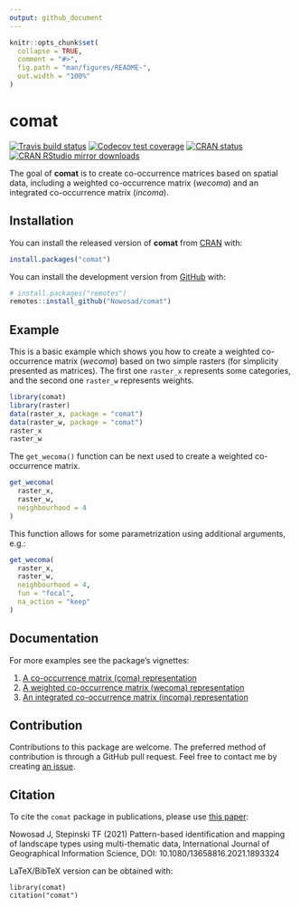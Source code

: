 ```yaml
---
output: github_document
---
```


<!-- README.md is generated from README.Rmd. Please edit that file -->

```r
knitr::opts_chunk$set(
  collapse = TRUE,
  comment = "#>",
  fig.path = "man/figures/README-",
  out.width = "100%"
)
```
# comat

<!-- badges: start -->
[![Travis build status](https://www.travis-ci.com.svg?branch=master)](https://www.travis-ci.com)
[![Codecov test coverage](https://codecov.io/gh/Nowosad/comat/branch/master/graph/badge.svg)](https://app.codecov.io/gh/Nowosad/comat?branch=master)
[![CRAN status](https://www.r-pkg.org/badges/version/comat)](https://CRAN.R-project.org/package=comat)
[![CRAN RStudio mirror downloads](http://cranlogs.r-pkg.org/badges/comat)](https://cran.r-project.org/package=comat)
<!-- badges: end -->

The goal of **comat** is to create co-occurrence matrices based on spatial data, including a weighted co-occurrence matrix (*wecoma*) and an integrated co-occurrence matrix (*incoma*).

## Installation

You can install the released version of **comat** from [CRAN](https://CRAN.R-project.org) with:

``` r
install.packages("comat")
```

You can install the development version from [GitHub](https://github.com/) with:

``` r
# install.packages("remotes")
remotes::install_github("Nowosad/comat")
```
## Example

This is a basic example which shows you how to create a weighted co-occurrence matrix (*wecoma*) based on two simple rasters (for simplicity presented as matrices). 
The first one `raster_x` represents some categories, and the second one `raster_w` represents weights.

```r
library(comat)
library(raster)
data(raster_x, package = "comat")
data(raster_w, package = "comat")
raster_x
raster_w
```

The `get_wecoma()` function can be next used to create a weighted co-occurrence matrix.

```r
get_wecoma(
  raster_x,
  raster_w,
  neighbourhood = 4
)
```

This function allows for some parametrization using additional arguments, e.g.:

```r
get_wecoma(
  raster_x,
  raster_w,
  neighbourhood = 4,
  fun = "focal",
  na_action = "keep"
)
```

## Documentation

For more examples see the package's vignettes:

1. [A co-occurrence matrix (coma) representation](https://jakubnowosad.com/comat/articles/coma.html)
2. [A weighted co-occurrence matrix (wecoma) representation](https://jakubnowosad.com/comat/articles/wecoma.html)
3. [An integrated co-occurrence matrix (incoma) representation](https://jakubnowosad.com/comat/articles/incoma.html)

## Contribution

Contributions to this package are welcome.
The preferred method of contribution is through a GitHub pull request. 
Feel free to contact me by creating [an issue](https://github.com/Nowosad/comat/issues). 

## Citation

To cite the `comat` package in publications, please use [this paper](https://doi.org/10.1016/j.apgeog.2020.102239):

Nowosad J, Stepinski TF (2021) Pattern-based identification and mapping of landscape
  types using multi-thematic data, International Journal of Geographical Information
  Science, DOI: 10.1080/13658816.2021.1893324 

LaTeX/BibTeX version can be obtained with:

```
library(comat)
citation("comat")
```
